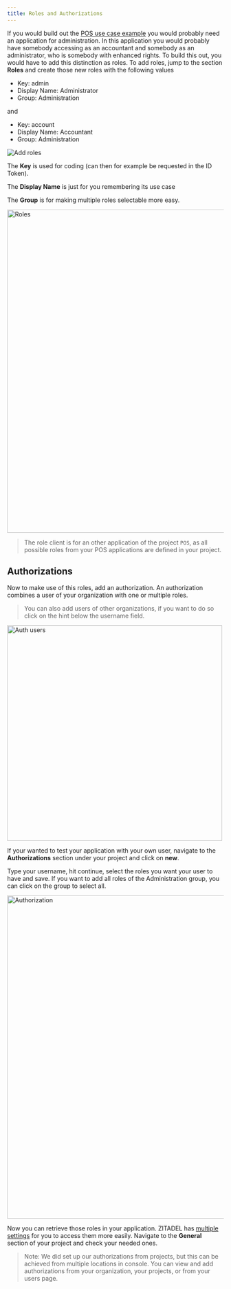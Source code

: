 ```yaml
---
title: Roles and Authorizations
---
```


If you would build out the [POS use case example](./projects#example) you would
probably need an application for administration. In this application you would
probably have somebody accessing as an accountant and somebody as an
administrator, who is somebody with enhanced rights. To build this out, you
would have to add this distinction as roles. To add roles, jump to the section
**Roles** and create those new roles with the following values

- Key: admin
- Display Name: Administrator
- Group: Administration

and

- Key: account
- Display Name: Accountant
- Group: Administration

<img src="/img/guides/console/addrole.png" alt="Add roles" />

The **Key** is used for coding (can then for example be requested in the ID
Token).

The **Display Name** is just for you remembering its use case

The **Group** is for making multiple roles selectable more easy.

<img src="/img/guides/console/roles.png" width="750px" alt="Roles" />

> The role client is for an other application of the project `POS`, as all
> possible roles from your POS applications are defined in your project.

## Authorizations

Now to make use of this roles, add an authorization. An authorization combines a
user of your organization with one or multiple roles.

> You can also add users of other organizations, if you want to do so click on
> the hint below the username field.

<img src="/img/guides/console/authusers.png" width="500px" alt="Auth users" />

If your wanted to test your application with your own user, navigate to the
**Authorizations** section under your project and click on **new**.

Type your username, hit continue, select the roles you want your user to have
and save. If you want to add all roles of the Administration group, you can
click on the group to select all.

<img
  src="/img/guides/console/authorization.png"
  width="750px"
  alt="Authorization"
/>

Now you can retrieve those roles in your application. ZITADEL has
[multiple settings](./projects#project-settings) for you to access them more
easily. Navigate to the **General** section of your project and check your
needed ones.

> Note: We did set up our authorizations from projects, but this can be achieved
> from multiple locations in console. You can view and add authorizations from
> your organization, your projects, or from your users page.

